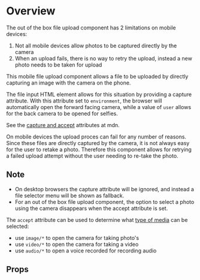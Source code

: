 
<Meta of={DemoStories} />

# Overview
The out of the box file upload component has 2 limitations on mobile devices:
1. Not all mobile devices allow photos to be captured directly by the camera
2. When an upload fails, there is no way to retry the upload, instead a new photo needs to be taken for upload

This mobile file upload component allows a file to be uploaded by directly capturing an image with the camera on the phone.

The file input HTML element allows for this situation by providing a capture attribute.
With this attribute set to `environment`, the browser will automatically open the forward facing camera,
while a value of `user` allows for the back camera to be opened for selfies.

See the [capture and accept](https://developer.mozilla.org/en-US/docs/Web/HTML/Reference/Elements/input/file#capture) attributes at mdn.

On mobile devices the upload proces can fail for any number of reasons.
Since these files are directly captured by the camera, it is not always easy for the user to retake a photo.
Therefore this component allows for retrying a failed upload attempt without the user needing to re-take the photo.

## Note
- On desktop browsers the capture attribute will be ignored, and instead a file selector menu will be shown as fallback.
- For an out of the box file upload component, the option to select a photo using the camera disappears when the accept attribute is set.

The `accept` attribute can be used to determine what [type of media](https://developer.mozilla.org/en-US/docs/Web/HTML/Reference/Elements/input/file#unique_file_type_specifiers) can be selected:
- use `image/*` to open the camera for taking photo's
- use `video/*` to open the camera for taking a video
- use `audio/*` to open a voice recorded for recording audio

<Primary />

## Props

<Controls />
